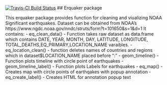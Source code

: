 [![Travis-CI Build Status](https://travis-ci.org/dddbbb/erquaker.svg?branch=master)](https://travis-ci.org/dddbbb/erquaker)
## Erquaker package

This erquaker package provides function for cleaning and viualizing NOAA Significant earthquakes. Dataset can be obtained from NOAA's https://www.ngdc.noaa.gov/nndc/struts/form?t=101650&s=1&d=1
It contains:
 - eq_clean_data() - Function takes raw dataset as data.frame which contains DATE, YEAR, MONTH, DAY, LATITUDE, LONGITUDE,         TOTAL_DEATHS,EQ_PRIMARY,LOCATION_NAME varaibles.
 - eq_location_clean() - function deletes names of countries and regions which in dataset$LOCATION_NAME placed before ":"
 - geom_timeline() - Function plots timeline with circle point of earthquakes
 - geom_timeline_label() - Function plots Labels for earthquakes
 - eq_map() - Creates map with circle points of earthqakes with popup annotation
 - eq_create_label()  - Creates HTML for annotation popup text
